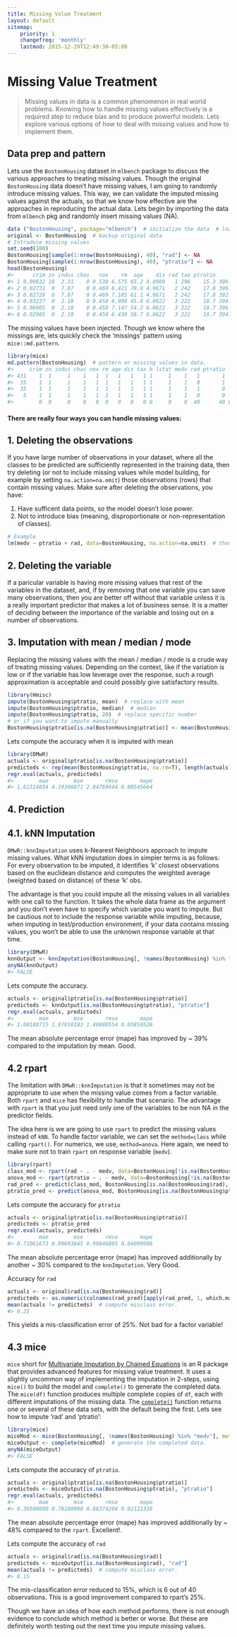 ```yaml
---
title: Missing Value Treatment
layout: default
sitemap:
    priority: 1
    changefreq: 'monthly'
    lastmod: 2015-12-29T12:49:30-05:00
---
```

# Missing Value Treatment

> Missing values in data is a common phenomenon in real world problems. Knowing how to handle missing values effectively is a required step to reduce bias and to produce powerful models. Lets explore various options of how to deal with missing values and how to implement them.

## Data prep and pattern
Lets use the `BostonHousing` dataset in `mlbench` package to discuss the various approaches to treating missing values. Though the original `BostonHousing` data doesn't have missing values, I am going to randomly introduce missing values. This way, we can validate the imputed missing values against the actuals, so that we know how effective are the approaches in reproducing the actual data. Lets begin by importing the data from `mlbench` pkg and randomly insert missing values (NA).

```r
data ("BostonHousing", package="mlbench")  # initialize the data  # load the data
original <- BostonHousing  # backup original data
# Introduce missing values
set.seed(100)
BostonHousing[sample(1:nrow(BostonHousing), 40), "rad"] <- NA
BostonHousing[sample(1:nrow(BostonHousing), 40), "ptratio"] <- NA
head(BostonHousing)
#>      crim zn indus chas   nox    rm  age    dis rad tax ptratio      b lstat medv
#> 1 0.00632 18  2.31    0 0.538 6.575 65.2 4.0900   1 296    15.3 396.90  4.98 24.0
#> 2 0.02731  0  7.07    0 0.469 6.421 78.9 4.9671   2 242    17.8 396.90  9.14 21.6
#> 3 0.02729  0  7.07    0 0.469 7.185 61.1 4.9671   2 242    17.8 392.83  4.03 34.7
#> 4 0.03237  0  2.18    0 0.458 6.998 45.8 6.0622   3 222    18.7 394.63  2.94 33.4
#> 5 0.06905  0  2.18    0 0.458 7.147 54.2 6.0622   3 222    18.7 396.90  5.33 36.2
#> 6 0.02985  0  2.18    0 0.458 6.430 58.7 6.0622   3 222    18.7 394.12  5.21 28.7
```

The missing values have been injected. Though we know where the missings are, lets quickly check the 'missings' pattern using `mice::md.pattern`.
```r
library(mice)
md.pattern(BostonHousing)  # pattern or missing values in data.
#>     crim zn indus chas nox rm age dis tax b lstat medv rad ptratio   
#> 431    1  1     1    1   1  1   1   1   1 1     1    1   1       1  0
#>  35    1  1     1    1   1  1   1   1   1 1     1    1   0       1  1
#>  35    1  1     1    1   1  1   1   1   1 1     1    1   1       0  1
#>   5    1  1     1    1   1  1   1   1   1 1     1    1   0       0  2
#>        0  0     0    0   0  0   0   0   0 0     0    0  40      40 80
```

#### There are really four ways you can handle missing values:

## 1. Deleting the observations
If you have large number of observations in your dataset, where all the classes to be predicted are sufficiently represented in the training data, then try deleting (or not to include missing values while model building, for example by setting `na.action=na.omit`) those observations (rows) that contain missing values. Make sure after deleting the observations, you have:

1. Have sufficent data points, so the model doesn't lose power. 
2. Not to introduce bias (meaning, disproportionate or non-representation of classes).

```r
# Example
lm(medv ~ ptratio + rad, data=BostonHousing, na.action=na.omit)  # though na.omit is default in lm()
```


## 2. Deleting the variable
If a paricular variable is having more missing values that rest of the variables in the dataset, and, if by removing that one variable you can save many observations, then you are better off without that variable unless it is a really important predictor that makes a lot of business sense.  It is a matter of deciding between the importance of the variable and losing out on a number of observations.


## 3. Imputation with mean / median / mode

Replacing the missing values with the mean / median / mode is a crude way of treating missing values. Depending on the context, like if the variation is low or if the variable has low leverage over the response, such a rough approximation is acceptable and could possibly give satisfactory results. 

```r
library(Hmisc)
impute(BostonHousing$ptratio, mean)  # replace with mean
impute(BostonHousing$ptratio, median)  # median
impute(BostonHousing$ptratio, 20)  # replace specific number
# or if you want to impute manually
BostonHousing$ptratio[is.na(BostonHousing$ptratio)] <- mean(BostonHousing$ptratio, na.rm = T)  # not run
```

Lets compute the accuracy when it is imputed with mean
```r
library(DMwR)
actuals <- original$ptratio[is.na(BostonHousing$ptratio)]
predicteds <- rep(mean(BostonHousing$ptratio, na.rm=T), length(actuals))
regr.eval(actuals, predicteds)
#>        mae        mse       rmse       mape 
#> 1.62324034 4.19306071 2.04769644 0.09545664
```


## 4. Prediction

## 4.1. kNN Imputation
`DMwR::knnImputation` uses k-Nearest Neighbours approach to impute missing values. What kNN imputation does in simpler terms is as follows: For every observation to be imputed, it identifies 'k' closest observations based on the euclidean distance and computes the weighted average (weighted based on distance) of these 'k' obs.

The advantage is that you could impute all the missing values in all variables with one call to the function. It takes the whole data frame as the argument and you don't even have to specify which variabe you want to impute. But be cautious not to include the response variable while imputing, because, when imputing in test/production environment, if your data contains missing values, you won't be able to use the unknown response variable at that time.

```r
library(DMwR)
knnOutput <- knnImputation(BostonHousing[, !names(BostonHousing) %in% "medv"])  # perform knn imputation.
anyNA(knnOutput)
#> FALSE
```

Lets compute the accuracy.
```r
actuals <- original$ptratio[is.na(BostonHousing$ptratio)]
predicteds <- knnOutput[is.na(BostonHousing$ptratio), "ptratio"]
regr.eval(actuals, predicteds)
#>        mae        mse       rmse       mape 
#> 1.00188715 1.97910183 1.40680554 0.05859526 
```

The mean absolute percentage error (mape) has improved by ~ 39% compared to the imputation by mean. Good.

## 4.2 rpart
The limitation with `DMwR::knnImputation` is that it sometimes may not be appropriate to use when the missing value comes from a factor variable. Both `rpart` and `mice` has flexibility to handle that scenario. The advantage with `rpart` is that you just need only one of the variables to be non NA in the predictor fields.

The idea here is we are going to use `rpart` to predict the missing values instead of `kNN`. To handle factor variable, we can set the `method=class` while calling `rpart()`. For numerics, we use, `method=anova`. Here again, we need to make sure not to train `rpart` on response variable (`medv`).

```r
library(rpart)
class_mod <- rpart(rad ~ . - medv, data=BostonHousing[!is.na(BostonHousing$rad), ], method="class", na.action=na.omit)  # since rad is a factor
anova_mod <- rpart(ptratio ~ . - medv, data=BostonHousing[!is.na(BostonHousing$ptratio), ], method="anova", na.action=na.omit)  # since ptratio is numeric.
rad_pred <- predict(class_mod, BostonHousing[is.na(BostonHousing$rad), ])
ptratio_pred <- predict(anova_mod, BostonHousing[is.na(BostonHousing$ptratio), ])
```

Lets compute the accuracy for `ptratio`
```r
actuals <- original$ptratio[is.na(BostonHousing$ptratio)]
predicteds <- ptratio_pred
regr.eval(actuals, predicteds)
#>        mae        mse       rmse       mape 
#> 0.71061673 0.99693845 0.99846805 0.04099908 
```
The mean absolute percentage error (mape) has improved additionally by another ~ 30% compared to the `knnImputation`. Very Good.

Accuracy for `rad`
```r
actuals <- original$rad[is.na(BostonHousing$rad)]
predicteds <- as.numeric(colnames(rad_pred)[apply(rad_pred, 1, which.max)])
mean(actuals != predicteds)  # compute misclass error.
#> 0.25  
```

This yields a mis-classification error of 25%. Not bad for a factor variable!


## 4.3 mice
`mice` short for [Multivariate Imputation by Chained Equations](www.jstatsoft.org/article/view/v045i03/v45i03.pdf) is an R package that provides advanced features for missing value treatment. It uses a slightly uncommon way of implementing the imputation in 2-steps, using `mice()` to build the model and `complete()` to generate the completed data. The `mice(df)` function produces multiple complete copies of `df`, each with different imputations of the missing data. The [`complete()`](http://www.inside-r.org/packages/cran/mice/docs/complete) function returns one or several of these data sets, with the default being the first. Lets see how to impute 'rad' and 'ptratio':

```r
library(mice)
miceMod <- mice(BostonHousing[, !names(BostonHousing) %in% "medv"], method="rf")  # perform mice imputation, based on random forests.
miceOutput <- complete(miceMod)  # generate the completed data.
anyNA(miceOutput)
#> FALSE
```

Lets compute the accuracy of `ptratio`.
```r
actuals <- original$ptratio[is.na(BostonHousing$ptratio)]
predicteds <- miceOutput[is.na(BostonHousing$ptratio), "ptratio"]
regr.eval(actuals, predicteds)
#>        mae        mse       rmse       mape 
#> 0.36500000 0.78100000 0.88374204 0.02121326
```
The mean absolute percentage error (mape) has improved additionally by ~ 48% compared to the `rpart`. Excellent!.

Lets compute the accuracy of `rad`
```r
actuals <- original$rad[is.na(BostonHousing$rad)]
predicteds <- miceOutput[is.na(BostonHousing$rad), "rad"]
mean(actuals != predicteds)  # compute misclass error.
#> 0.15
```

The mis-classification error reduced to 15%, which is 6 out of 40 observations. This is a good improvement compared to rpart's 25%.

Though we have an idea of how each method performs, there is not enough evidence to conclude which method is better or worse. But these are definitely worth testing out the next time you impute missing values.
